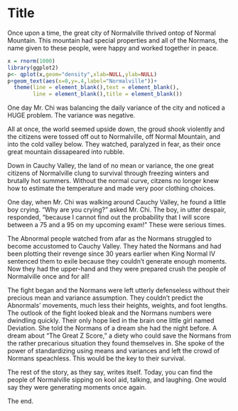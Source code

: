 Title
========================================================

Once upon a time, the great city of Normalville thrived ontop of Normal Mountain. This mountain had special properties and all of the Normans, the name given to these people, were happy and worked together in peace. 

```r
x = rnorm(1000)
library(ggplot2)
p<- qplot(x,geom="density",xlab=NULL,ylab=NULL)
p+geom_text(aes(x=0,y=.4,label="Normalville"))+
  theme(line = element_blank(),text = element_blank(),
        line = element_blank(),title = element_blank())
```


One day Mr. Chi was balancing the daily variance of the city and noticed a HUGE problem. The variance was negative. 

All at once, the world seemed upside down, the groud shook violently and the citizens were tossed off out to Normalville, off Normal Mountain, and into the cold valley below. They watched, paralyzed in fear, as their once great mountain dissapeared into rubble. 

Down in Cauchy Valley, the land of no mean or variance, the one great citizens of Normalville clung to survival through freezing winters and brutally hot summers. Without the normal curve, citzens no longer knew how to estimate the temperature and made very poor clothing choices. 

One day, when Mr. Chi was walking around Cauchy Valley, he found a little boy crying. "Why are you crying?" asked Mr. Chi. The boy, in utter despair, responded, "because I cannot find out the probability that I will score between a 75 and a 95 on my upcoming exam!" These were serious times. 

The Abnormal people watched from afar as the Normans struggled to become accustomed to Cauchy Valley. They hated the Normans and had been plotting their revenge since 30 years  earlier when King Normal IV sentenced them to exile because they couldn't generate enough moments. Now they had the upper-hand and they were prepared crush the people of Normalville once and for all!


The fight began and the Normans were left utterly defenseless without their precious mean and variance assumption. They couldn't predict the Abnormals' movements, much less their heights, weights, and foot lengths. The outlook of the fight looked bleak and the Normans numbers were dwindling quickly. Their only hope lied in the brain one little girl named Deviation. She told the Normans of a dream she had the night before. A dream about "The Great Z Score," a diety who could save the Normans from the rather precarious situation they found themselves in. She spoke of the power of standardizing using means and variances and left the crowd of Normans speachless. This would be the key to their survival. 

The rest of the story, as they say, writes itself. Today, you can find the people of Normalville sipping on kool aid, talking, and laughing. One would say they were generating moments once again. 

The end. 




